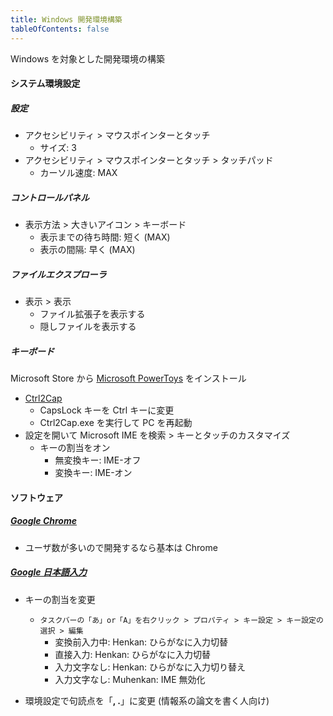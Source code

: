 ```yaml
---
title: Windows 開発環境構築
tableOfContents: false
---
```


Windows を対象とした開発環境の構築

#### システム環境設定

##### 設定

- アクセシビリティ > マウスポインターとタッチ
  - サイズ: 3
- アクセシビリティ > マウスポインターとタッチ > タッチパッド
  - カーソル速度: MAX

##### コントロールパネル

- 表示方法 > 大きいアイコン > キーボード
  - 表示までの待ち時間: 短く (MAX)
  - 表示の間隔: 早く (MAX)

##### ファイルエクスプローラ

- 表示 > 表示
  - ファイル拡張子を表示する
  - 隠しファイルを表示する

##### キーボード

Microsoft Store から [Microsoft PowerToys](https://learn.microsoft.com/ja-jp/windows/powertoys/) をインストール

- [Ctrl2Cap](https://learn.microsoft.com/ja-jp/sysinternals/downloads/ctrl2cap)
  - CapsLock キーを Ctrl キーに変更
  - Ctrl2Cap.exe を実行して PC を再起動
- 設定を開いて Microsoft IME を検索 > キーとタッチのカスタマイズ
  - キーの割当をオン
    - 無変換キー: IME-オフ
    - 変換キー: IME-オン

#### ソフトウェア

##### [Google Chrome](https://www.google.com/intl/ja_jp/chrome/)

- ユーザ数が多いので開発するなら基本は Chrome

##### [Google 日本語入力](https://www.google.co.jp/ime/)

- キーの割当を変更

  - `タスクバーの「あ」or「A」を右クリック > プロパティ > キー設定 > キー設定の選択 > 編集`
    - 変換前入力中: Henkan: ひらがなに入力切替
    - 直接入力: Henkan: ひらがなに入力切替
    - 入力文字なし: Henkan: ひらがなに入力切り替え
    - 入力文字なし: Muhenkan: IME 無効化

- 環境設定で句読点を「**, .**」に変更 (情報系の論文を書く人向け)
